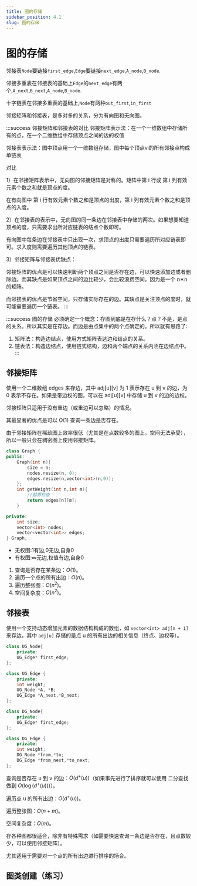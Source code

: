 ```yaml
---
title: 图的存储
sidebar_position: 4.1
slug: 图的存储
---
```


# 图的存储

邻接表`Node`要链接`first_edge`,`Edge`要链接`next_edge`,`A_node`,`B_node`.

邻接多重表在邻接表的基础上`Edge`的`next_edge`有两个,`A_next`,`B_next`,`A_node`,`B_node`.

十字链表在邻接多重表的基础上,`Node`有两种`out_first`,`in_first`

邻接矩阵和邻接表，是多对多的关系，分为有向图和无向图。

:::success 邻接矩阵和邻接表的对比
邻接矩阵表示法：在一个一维数组中存储所有的点，在一个二维数组中存储顶点之间的边的权值

邻接表表示法：图中顶点用一个一维数组存储，图中每个顶点vi的所有邻接点构成单链表

对比

1）在邻接矩阵表示中，无向图的邻接矩阵是对称的。矩阵中第 i 行或 第 i 列有效元素个数之和就是顶点的度。

在有向图中 第 i 行有效元素个数之和是顶点的出度，第 i 列有效元素个数之和是顶点的入度。

2）在邻接表的表示中，无向图的同一条边在邻接表中存储的两次。如果想要知道顶点的度，只需要求出所对应链表的结点个数即可。

有向图中每条边在邻接表中只出现一次，求顶点的出度只需要遍历所对应链表即可。求入度则需要遍历其他顶点的链表。

3）邻接矩阵与邻接表优缺点：

邻接矩阵的优点是可以快速判断两个顶点之间是否存在边，可以快速添加边或者删除边。而其缺点是如果顶点之间的边比较少，会比较浪费空间。因为是一个 n∗n 的矩阵。

而邻接表的优点是节省空间，只存储实际存在的边。其缺点是关注顶点的度时，就可能需要遍历一个链表。
:::

:::success 图的存储
必须确定一个概念：存图到底是在存什么？点？不是，是点的关系。所以其实是在存边。而边是由点集中的两个点确定的。所以就有思路了:

1. 矩阵法：构造边结点，使用方式矩阵表达边和结点的关系。
2. 链表法：构造边结点，使用链式结构，边和两个端点的关系内涵在边结点中。
   :::

## 邻接矩阵

使用一个二维数组 edges 来存边，其中 adj[u][v] 为 1 表示存在 u 到 v 的边，为 0 表示不存在。如果是带边权的图，可以在 adj[u][v] 中存储 u 到 v 的边的边权。

邻接矩阵只适用于没有重边（或重边可以忽略）的情况。

其最显著的优点是可以 O(1) 查询一条边是否存在。

由于邻接矩阵在稀疏图上效率很低（尤其是在点数较多的图上，空间无法承受），所以一般只会在稠密图上使用邻接矩阵。

```cpp
class Graph {
public:
    Graph(int n){
        size = n;
        nodes.resize(n, 0);
        edges.resize(n,vector<int>(n,0));
    };
    int getWeight(int n,int m){
        //越界检查
        return edges[n][m];
    }

private:
    int size;
    vector<int> nodes;
    vector<vector<int>> edges;
} Graph;
```

- 无权图:1有边,0无边,自身0
- 有权图:∞无边,权值有边,自身0

1. 查询是否存在某条边：$O(1)$。
2. 遍历一个点的所有出边：$O(n)$。
3. 遍历整张图：$O(n^2)$。
4. 空间复杂度：$O(n^2)$。

## 邻接表

使用一个支持动态增加元素的数据结构构成的数组，如 `vector<int> adj[n + 1]` 来存边，其中 `adj[u]` 存储的是点 u 的所有出边的相关信息（终点、边权等）。

```cpp
class UG_Node{
    private:
    UG_Edge* first_edge;
};

class UG_Edge {
    private:
    int weight;
    UG_Node *A, *B;
    UG_Edge *A_next,*B_next;
};

class DG_Node{
    private:
    UG_Edge* first_edge;
};

class DG_Edge {
    private:
    int weight;
    DG_Node *from,*to;
    DG_Edge *from_next,*to_next;
};
```

查询是否存在 u 到 v 的边：$O(d^+(u))$（如果事先进行了排序就可以使用 二分查找 做到 $O(\log(d^+(u)))$）。

遍历点 u 的所有出边：$O(d^+(u))$。

遍历整张图：$O(n+m)$。

空间复杂度：$O(m)$。

存各种图都很适合，除非有特殊需求（如需要快速查询一条边是否存在，且点数较少，可以使用邻接矩阵）。

尤其适用于需要对一个点的所有出边进行排序的场合。


## 图类创建（练习）
